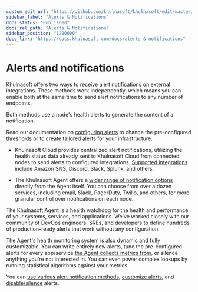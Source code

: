 ```yaml
---
custom_edit_url: "https://github.com/khulnasoft/khulnasoft/edit/master/src/health/README.md"
sidebar_label: "Alerts & Notifications"
docs_status: "Published"
docs_rel_path: "Alerts & Notifications"
sidebar_position: "1200000"
docs_link: "https://docs.khulnasoft.com/docs/alerts-&-notifications"
---
```


# Alerts and notifications

Khulnasoft offers two ways to receive alert notifications on external integrations. These methods work independently, which means you can enable both at the same time to send alert notifications to any number of endpoints.

Both methods use a node's health alerts to generate the content of a notification.

Read our documentation on [configuring alerts](/docs/alerts-&-notifications/alert-configuration-reference) to change the pre-configured thresholds or to create tailored alerts for your infrastructure.

<!-- virtual links below, should not lead anywhere outside of the rendered Docs doc -->

- Khulnasoft Cloud provides centralized alert notifications, utilizing the health status data already sent to Khulnasoft Cloud from connected nodes to send alerts to configured integrations. [Supported integrations](/docs/alerts-&-notifications/notifications/centralized-cloud-notifications) include Amazon SNS, Discord, Slack, Splunk, and others.

- The Khulnasoft Agent offers a [wider range of notification options](/docs/alerts-&-notifications/notifications/agent-dispatched-notifications) directly from the Agent itself. You can choose from over a dozen services, including email, Slack, PagerDuty, Twilio, and others, for more granular control over notifications on each node.

The Khulnasoft Agent is a health watchdog for the health and performance of your systems, services, and applications. We've worked closely with our community of DevOps engineers, SREs, and developers to define hundreds of production-ready alerts that work without any configuration.

The Agent's health monitoring system is also dynamic and fully customizable. You can write entirely new alerts, tune the pre-configured alerts for every app/service [the Agent collects metrics from](/docs/collecting-metrics/monitor-anything), or silence anything you're not interested in. You can even power complex lookups by running statistical algorithms against your metrics.

You can [use various alert notification methods](/docs/alerts-&-notifications/notifications), [customize alerts](/docs/alerts-&-notifications/alert-configuration-reference), and [disable/silence](/docs/alerts-&-notifications/alert-configuration-reference#disable-or-silence-alerts) alerts.

